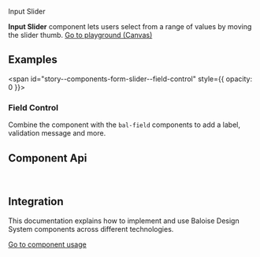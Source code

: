 
<bal-doc-banner id="story--components-form-slider--basic" >Input Slider</bal-doc-banner>

<bal-doc-lead>
  <b>Input Slider</b> component lets users select from a range of values by moving the slider thumb.
</bal-doc-lead>

<Canvas withSource="open">
  <Story id="components-form-input-slider--basic" />
</Canvas>

<bal-doc-app>
  <bal-button-group class="mb-large" position="center">
    <a class="button is-primary" href="?path=/story/components-form-slider--basic">
      Go to playground (Canvas)
    </a>
    <bal-doc-code-sandbox
      framework="angular"
      template={Basic.parameters.docs.source.code}
      modules="input-slider"
    ></bal-doc-code-sandbox>
    <bal-doc-code-sandbox
      framework="html"
      template={Basic.parameters.docs.source.code}
      modules="input-slider"
    ></bal-doc-code-sandbox>
  </bal-button-group>
</bal-doc-app>

## Examples

<span id="story--components-form-slider--field-control" style={{ opacity: 0 }}></span>

### Field Control

Combine the component with the `bal-field` components to add a label, validation message and more.

<Canvas>
  <Story id="components-form-input-slider--field-control" />
</Canvas>

## Component Api

<Description markdown={readme} />

<br />

## Integration

This documentation explains how to implement and use Baloise Design System components across different technologies.

<a class="button is-primary" href="?path=/docs/development-components--page">
  Go to component usage
</a>


<Description markdown={theming} />


<Description markdown={testing} />

<bal-doc-github link="/components/form/bal-input-slider/stories/bal-input-slider.docs.mdx"></bal-doc-github>
